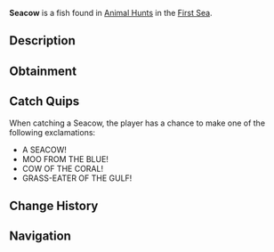 {{FishInfobox
|image          = Seacow.png
|rarity         = Limited
|event          = Animal Hunt
|sea            = First Sea
|location       = [[Animals]]
|sublocation    = 
|sources        = Fishing Rod
|radar_location = 
|prog_speed     = -85
|xp             = 10000
|weather        = Windy
|time           = 
|season         = Summer
|bait           = Shark Head
|base_weight    = 3500
|base_value     = 14000
|weight_range   = 2750
|base_chance    = 5
|base_resil     = 5
}}
'''Seacow''' is a {{Rarity|Limited}} fish found in [[Animal Hunt]]s in the [[First Sea]].

== Description ==
{{Description|A gentle giant grazing the ocean floor, its bulk a marvel of the deep.|Bestiary Entry}}

== Obtainment ==
{{Description|Its graze drifts where winds calm the sea.|Bestiary Hint}}
{{Fish Availability|
Animal Hunt/First Sea
|top_rods      = 
Great Rod of Oscar\32079.57\198145.09;
Astralhook Rod\28685.07\196279.23;
Ethereal Prism Rod\26797.63\184709.26;
Seraphic Rod\26302.26\194222.44;
Tempest Rod\25607.82\198698.85;
Resourceful Rod\19197.6\125017.34;
Destiny Rod\19065.04\121797.16;
Fang of the Eclipse\23830.42\198668.71;
Rod Of The Eternal King\17322.04\125901.8;
Poseidon Rod\19795.83\142764.8;
Rod Of The Exalted One\18246.37\130578.29;
Challenger's Rod\24369.77\192387.85;
Free Spirit Rod\23268.34\171819.23;
No-Life Rod\22751.53\181199.5;
Rod Of The Forgotten Fang\21970.08\163541.47;
Blazebringer Rod\17715.47\144961.55;
Rod Of The Depths\16913.29\129038.69;
Trident Rod\16868.9\124564.16;
Verdant Shear Rod\16009.99\134748.03;
Depthseeker Rod\15935.61\135423.09;
Zeus Rod\15664.21\128176.53;
Avalanche Rod\12900.62\110059.83;
Volcanic Rod\12366.48\101192;
Steady Rod\4142.33\37826.11
|recommended   = Ethereal Prism Rod
}}

== Catch Quips ==
When catching a Seacow, the player has a chance to make one of the following exclamations:
* A SEACOW!
* MOO FROM THE BLUE!
* COW OF THE CORAL!
* GRASS-EATER OF THE GULF!

== Change History ==
{{Change History|{{subst:Current Version}}}}

== Navigation ==
{{Fish Navbox|Animals}}